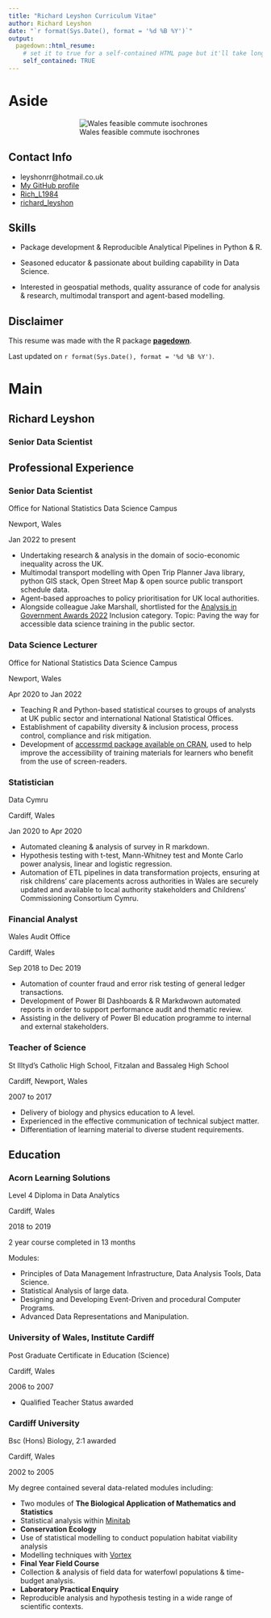 ```yaml
---
title: "Richard Leyshon Curriculum Vitae"
author: Richard Leyshon
date: "`r format(Sys.Date(), format = '%d %B %Y')`"
output:
  pagedown::html_resume:
    # set it to true for a self-contained HTML page but it'll take longer to render
    self_contained: TRUE
---
```


Aside
====================================

<div style="align:center;padding-left:20%;">
![Wales feasible commute isochrones](www/wales_DarkBG.png)
</div>



Contact Info {#contact}
--------------------------------------------------------------------------------
<div>
- <i class="fa fa-envelope"></i> leyshonrr@hotmail.co.uk
- <i class="fab fa-github-square"></i> [My GitHub profile](https://github.com/r-leyshon)
- <i class="fab fa-twitter-square"></i> [Rich_L1984](https://twitter.com/Rich_L1984)
- <i class="fab fa-linkedin"></i> [richard_leyshon](https://www.linkedin.com/in/richard-leyshon-316121163/)
<br>
</div>



Skills {#skills}
--------------------------------------------------------------------------------

- Package development & Reproducible Analytical Pipelines in Python & R.

- Seasoned educator & passionate about building capability in Data Science.

- Interested in geospatial methods, quality assurance of code for analysis & research, multimodal transport and agent-based modelling.


Disclaimer {#disclaimer}
--------------------------------------------------------------------------------

This resume was made with the R package [**pagedown**](https://github.com/rstudio/pagedown).

Last updated on `r format(Sys.Date(), format = '%d %B %Y')`.



Main
================================================================================

Richard Leyshon {#title}
--------------------------------------------------------------------------------

### Senior Data Scientist


Professional Experience {data-icon=suitcase data-concise=true}
--------------------------------------------------------------------------------

### Senior Data Scientist

Office for National Statistics Data Science Campus

Newport, Wales

Jan 2022 to present

- Undertaking research & analysis in the domain of socio-economic inequality across the UK.
- Multimodal transport modelling with Open Trip Planner Java library, python GIS stack, Open Street Map & open source public transport schedule data.
- Agent-based approaches to policy prioritisation for UK local authorities.
- Alongside colleague Jake Marshall, shortlisted for the [Analysis in Government Awards 2022](https://analysisfunction.civilservice.gov.uk/news/analysis-in-government-awards-2022-shortlist/) Inclusion category. Topic: Paving the way for accessible data science training in the public sector.

### Data Science Lecturer

Office for National Statistics Data Science Campus

Newport, Wales

Apr 2020 to Jan 2022

- Teaching R and Python-based statistical courses to groups of analysts at UK public sector and international National Statistical Offices.
- Establishment of capability diversity & inclusion process, process control, compliance and risk mitigation. 
- Development of [accessrmd package available on CRAN](https://cran.r-project.org/package=accessrmd), used to help improve the accessibility of training materials for learners who benefit from the use of screen-readers.

### Statistician  

Data Cymru  

Cardiff, Wales

Jan 2020 to Apr 2020

- Automated cleaning & analysis of survey in R markdown.
- Hypothesis testing with t-test, Mann-Whitney test and Monte Carlo power
analysis, linear and logistic regression.
- Automation of ETL pipelines in data transformation projects, ensuring at risk childrens' care placements across authorities in Wales are securely updated and available to local authority stakeholders and Childrens' Commissioning Consortium Cymru.

### Financial Analyst

Wales Audit Office  

Cardiff, Wales  

Sep 2018 to Dec 2019

- Automation of counter fraud and error risk testing of general ledger
transactions.
- Development of Power BI Dashboards & R Markdwown automated reports in order to support performance audit and thematic review.
- Assisting in the delivery of Power BI education programme to internal and external stakeholders.

### Teacher of Science  

St Illtyd's Catholic High School, Fitzalan and Bassaleg High School  

Cardiff, Newport,  Wales

2007 to 2017

- Delivery of biology and physics education to A level.
- Experienced in the effective communication of technical subject matter.
- Differentiation of learning material to diverse student requirements.







Education {data-icon=graduation-cap data-concise=true}
--------------------------------------------------------------------------------

### Acorn Learning Solutions
Level 4 Diploma in Data Analytics

Cardiff, Wales

2018 to 2019

2 year course completed in 13 months

Modules: 

- Principles of Data Management Infrastructure, Data Analysis Tools, Data Science.
- Statistical Analysis of large data.
- Designing and Developing Event-Driven and procedural Computer Programs.
- Advanced Data Representations and Manipulation.

### University of Wales, Institute Cardiff
Post Graduate Certificate in Education (Science)

Cardiff, Wales

2006 to 2007

- Qualified Teacher Status awarded


### Cardiff University
Bsc (Hons) Biology, 2:1 awarded

Cardiff, Wales

2002 to 2005

My degree contained several data-related modules including:

- Two modules of **The Biological Application of Mathematics and Statistics**
- Statistical analysis within [Minitab](https://www.minitab.com/en-us/products/minitab/)
- **Conservation Ecology**
- Use of statistical modelling to conduct population habitat viability analysis 
- Modelling techniques with [Vortex](https://www.cpsg.org/our-approach/science-based-tools/vortex) 
- **Final Year Field Course**
- Collection & analysis of field data for waterfowl populations & time-budget analysis.
- **Laboratory Practical Enquiry**
- Reproducible analysis and hypothesis testing in a wide range of scientific contexts.
